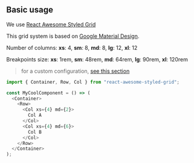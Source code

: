 
<Meta title="Foundations/Grid" />

## Basic usage

<Canvas>
  <Story of={GridStories.JustifyContent} />
</Canvas>

We use [React Awesome Styled Grid](https://awesome-styled-grid.netlify.app/usage)

This grid system is based on [Google Material Design](https://material.io/design/layout/responsive-layout-grid.html).

Number of columns: **xs**: 4, **sm**: 8, **md**: 8, **lg**: 12, **xl**: 12

Breakpoints size: **xs**: 1rem, **sm**: 48rem, **md**: 64rem, **lg**: 90rem, **xl**: 120rem

> for a custom configuration, [see this section](/custom)

```js
import { Container, Row, Col } from "react-awesome-styled-grid";

const MyCoolComponent = () => (
  <Container>
    <Row>
      <Col xs={4} md={2}>
        Col A
      </Col>
      <Col xs={4} md={6}>
        Col B
      </Col>
    </Row>
  </Container>
);
```
